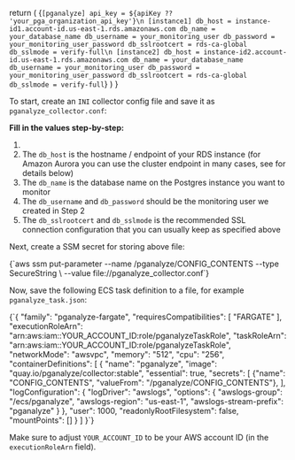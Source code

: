 
  return (
    <CodeBlock>
      {`[pganalyze]
api_key = ${apiKey ?? 'your_pga_organization_api_key'}\n
[instance1]
db_host = instance-id1.account-id.us-east-1.rds.amazonaws.com
db_name = your_database_name
db_username = your_monitoring_user
db_password = your_monitoring_user_password
db_sslrootcert = rds-ca-global
db_sslmode = verify-full\n
[instance2]
db_host = instance-id2.account-id.us-east-1.rds.amazonaws.com
db_name = your_database_name
db_username = your_monitoring_user
db_password = your_monitoring_user_password
db_sslrootcert = rds-ca-global
db_sslmode = verify-full`}
    </CodeBlock>
  )
}

To start, create an `INI` collector config file and save it as `pganalyze_collector.conf`:

<MultiECSConfigFile apiKey={props.apiKey} />

**Fill in the values step-by-step:**

1. <APIKeyInstructions apiKey={props.apiKey} />
2. The `db_host` is the hostname / endpoint of your RDS instance (for Amazon Aurora you can use the cluster endpoint in many cases, see for details below)
3. The `db_name` is the database name on the Postgres instance you want to monitor
4. The `db_username` and `db_password` should be the monitoring user we created in <Link to='02_create_monitoring_user'>Step 2</Link>
5. The `db_sslrootcert` and `db_sslmode` is the recommended SSL connection configuration that you can usually keep as specified above

Next, create a SSM secret for storing above file:

<CodeBlock language="bash">
{`aws ssm put-parameter --name /pganalyze/CONFIG_CONTENTS --type SecureString \
  --value file://pganalyze_collector.conf`}
</CodeBlock>

Now, save the following ECS task definition to a file, for example `pganalyze_task.json`:

<CodeBlock language="json">
{`{
  "family": "pganalyze-fargate",
  "requiresCompatibilities": [
    "FARGATE"
  ],
  "executionRoleArn": "arn:aws:iam::YOUR_ACCOUNT_ID:role/pganalyzeTaskRole",
  "taskRoleArn": "arn:aws:iam::YOUR_ACCOUNT_ID:role/pganalyzeTaskRole",
  "networkMode": "awsvpc",
  "memory": "512",
  "cpu": "256",
  "containerDefinitions": [
    {
      "name": "pganalyze",
      "image": "quay.io/pganalyze/collector:stable",
      "essential": true,
      "secrets": [
        {"name": "CONFIG_CONTENTS", "valueFrom": "/pganalyze/CONFIG_CONTENTS"},
      ],
      "logConfiguration": {
        "logDriver": "awslogs",
        "options": {
          "awslogs-group": "/ecs/pganalyze",
          "awslogs-region": "us-east-1",
          "awslogs-stream-prefix": "pganalyze"
        }
      },
      "user": 1000,
      "readonlyRootFilesystem": false,
      "mountPoints": []
    }
  ]
}`}
</CodeBlock>

Make sure to adjust `YOUR_ACCOUNT_ID` to be your AWS account ID (in the `executionRoleArn` field).
